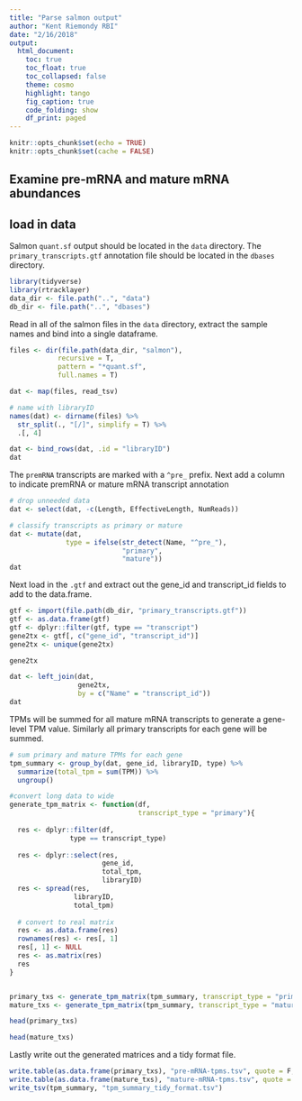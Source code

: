 ```yaml
---
title: "Parse salmon output"
author: "Kent Riemondy RBI"
date: "2/16/2018"
output:
  html_document:
    toc: true
    toc_float: true
    toc_collapsed: false
    theme: cosmo
    highlight: tango
    fig_caption: true
    code_folding: show
    df_print: paged
---
```


```r
knitr::opts_chunk$set(echo = TRUE)
knitr::opts_chunk$set(cache = FALSE)
```

## Examine pre-mRNA and mature mRNA abundances
 
## load in data

Salmon `quant.sf` output should be located in the `data` directory. The `primary_transcripts.gtf` annotation file should be located in the `dbases` directory. 

```r
library(tidyverse)
library(rtracklayer)
data_dir <- file.path("..", "data")
db_dir <- file.path("..", "dbases")
```

Read in all of the salmon files in the `data` directory, extract the sample names and bind into a single dataframe.

```r
files <- dir(file.path(data_dir, "salmon"),
            recursive = T,
            pattern = "*quant.sf",
            full.names = T)

dat <- map(files, read_tsv)

# name with libraryID
names(dat) <- dirname(files) %>% 
  str_split(., "[/]", simplify = T) %>% 
  .[, 4]

dat <- bind_rows(dat, .id = "libraryID")
dat
```

The `premRNA` transcripts are marked with a `^pre_` prefix. Next add a column to indicate premRNA or mature mRNA transcript annotation

```r

# drop unneeded data
dat <- select(dat, -c(Length, EffectiveLength, NumReads))

# classify transcripts as primary or mature
dat <- mutate(dat, 
              type = ifelse(str_detect(Name, "^pre_"), 
                            "primary", 
                            "mature"))
dat
```

Next load in the `.gtf` and extract out the gene_id and transcript_id fields to add to the data.frame. 

```r
gtf <- import(file.path(db_dir, "primary_transcripts.gtf"))
gtf <- as.data.frame(gtf)
gtf <- dplyr::filter(gtf, type == "transcript")
gene2tx <- gtf[, c("gene_id", "transcript_id")]
gene2tx <- unique(gene2tx)

gene2tx
```

```r
dat <- left_join(dat, 
                 gene2tx, 
                 by = c("Name" = "transcript_id"))
dat
```


TPMs will be summed for all mature mRNA transcripts to generate a gene-level TPM value. Similarly all primary transcripts for each gene will be summed. 

```r
# sum primary and mature TPMs for each gene 
tpm_summary <- group_by(dat, gene_id, libraryID, type) %>% 
  summarize(total_tpm = sum(TPM)) %>% 
  ungroup() 

#convert long data to wide
generate_tpm_matrix <- function(df,
                                transcript_type = "primary"){
                                  
  res <- dplyr::filter(df,
               type == transcript_type)    
 
  res <- dplyr::select(res, 
                       gene_id, 
                       total_tpm,
                       libraryID)
  res <- spread(res, 
                libraryID, 
                total_tpm)
  
  # convert to real matrix
  res <- as.data.frame(res)
  rownames(res) <- res[, 1]
  res[, 1] <- NULL
  res <- as.matrix(res)
  res
}


primary_txs <- generate_tpm_matrix(tpm_summary, transcript_type = "primary")
mature_txs <- generate_tpm_matrix(tpm_summary, transcript_type = "mature")

head(primary_txs)

head(mature_txs)
```

Lastly write out the generated matrices and a tidy format file. 

```r
write.table(as.data.frame(primary_txs), "pre-mRNA-tpms.tsv", quote = F, sep = "\t")
write.table(as.data.frame(mature_txs), "mature-mRNA-tpms.tsv", quote = F, sep = "\t")
write_tsv(tpm_summary, "tpm_summary_tidy_format.tsv")
```
